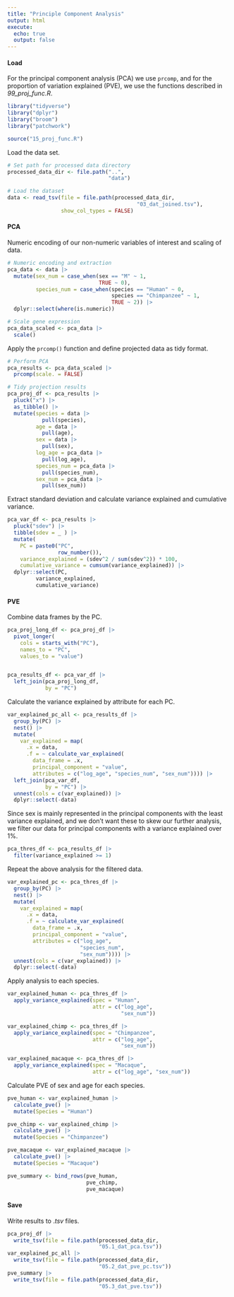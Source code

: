 ```yaml
---
title: "Principle Component Analysis"
output: html
execute:
  echo: true
  output: false
---
```


#### Load

For the principal component analysis (PCA) we use `prcomp`, and for the proportion of variation explained (PVE), we use the functions described in *99_proj_func.R*.

```r
library("tidyverse")
library("dplyr")
library("broom")
library("patchwork")

source("15_proj_func.R")
```

Load the data set.

```r
# Set path for processed data directory
processed_data_dir <- file.path("..",
                                "data")

# Load the dataset
data <- read_tsv(file = file.path(processed_data_dir,
                                         "03_dat_joined.tsv"),
                 show_col_types = FALSE)
```

#### PCA

Numeric encoding of our non-numeric variables of interest and scaling of data.

```r

# Numeric encoding and extraction
pca_data <- data |>
  mutate(sex_num = case_when(sex == "M" ~ 1,
                             TRUE ~ 0),
         species_num = case_when(species == "Human" ~ 0,
                                 species == "Chimpanzee" ~ 1,
                                 TRUE ~ 2)) |>
  dplyr::select(where(is.numeric))

# Scale gene expression
pca_data_scaled <- pca_data |>
  scale()
```

Apply the `prcomp()` function and define projected data as tidy format.

```r
# Perform PCA
pca_results <- pca_data_scaled |>
  prcomp(scale. = FALSE)

# Tidy projection results
pca_proj_df <- pca_results |> 
  pluck("x") |> 
  as_tibble() |> 
  mutate(species = data |>
           pull(species),
         age = data |>
           pull(age),
         sex = data |>
           pull(sex),
         log_age = pca_data |>
           pull(log_age),
         species_num = pca_data |>
           pull(species_num),
         sex_num = pca_data |>
           pull(sex_num))
```

Extract standard deviation and calculate variance explained and cumulative variance.

```r

pca_var_df <- pca_results |> 
  pluck("sdev") |> 
  tibble(sdev = _ ) |>
  mutate(
    PC = paste0("PC",
                row_number()),
    variance_explained = (sdev^2 / sum(sdev^2)) * 100,
    cumulative_variance = cumsum(variance_explained)) |> 
  dplyr::select(PC,
         variance_explained,
         cumulative_variance)
```

#### PVE

Combine data frames by the PC.

```r
pca_proj_long_df <- pca_proj_df |>
  pivot_longer(
    cols = starts_with("PC"),
    names_to = "PC",
    values_to = "value")


pca_results_df <- pca_var_df |> 
  left_join(pca_proj_long_df,
            by = "PC")
```

Calculate the variance explained by attribute for each PC.

```r
var_explained_pc_all <- pca_results_df |>
  group_by(PC) |>
  nest() |>
  mutate(
    var_explained = map(
      .x = data,
      .f = ~ calculate_var_explained(
        data_frame = .x,
        principal_component = "value",
        attributes = c("log_age", "species_num", "sex_num")))) |>
  left_join(pca_var_df, 
            by = "PC") |>
  unnest(cols = c(var_explained)) |>
  dplyr::select(-data)
```

Since sex is mainly represented in the principal components with the least variance explained, and we don't want these to skew our further analysis, we filter our data for principal components with a variance explained over 1%.

```r
pca_thres_df <- pca_results_df |>
  filter(variance_explained >= 1)
```

Repeat the above analysis for the filtered data.

```r
var_explained_pc <- pca_thres_df |>
  group_by(PC) |>
  nest() |>
  mutate(
    var_explained = map(
      .x = data,
      .f = ~ calculate_var_explained(
        data_frame = .x,
        principal_component = "value",
        attributes = c("log_age",
                       "species_num",
                       "sex_num")))) |>
  unnest(cols = c(var_explained)) |>
  dplyr::select(-data)
```

Apply analysis to each species.

```r
var_explained_human <- pca_thres_df |>
  apply_variance_explained(spec = "Human",
                           attr = c("log_age",
                                    "sex_num"))

var_explained_chimp <- pca_thres_df |>
  apply_variance_explained(spec = "Chimpanzee",
                           attr = c("log_age",
                                    "sex_num"))

var_explained_macaque <- pca_thres_df |>
  apply_variance_explained(spec = "Macaque",
                           attr = c("log_age", "sex_num"))
```

Calculate PVE of sex and age for each species.

```r
pve_human <- var_explained_human |>
  calculate_pve() |>
  mutate(Species = "Human")

pve_chimp <- var_explained_chimp |>
  calculate_pve() |>
  mutate(Species = "Chimpanzee")

pve_macaque <- var_explained_macaque |>
  calculate_pve() |>
  mutate(Species = "Macaque")

pve_summary <- bind_rows(pve_human,
                         pve_chimp,
                         pve_macaque)
```

#### Save

Write results to .*tsv* files.

```r
pca_proj_df |>
  write_tsv(file = file.path(processed_data_dir,
                             "05.1_dat_pca.tsv"))
var_explained_pc_all |>
  write_tsv(file = file.path(processed_data_dir,
                             "05.2_dat_pve_pc.tsv"))
pve_summary |>
  write_tsv(file = file.path(processed_data_dir,
                             "05.3_dat_pve.tsv"))
```

